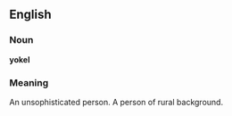==English==

===Noun===
'''yokel'''

===Meaning===
An unsophisticated person.  A person of rural background.